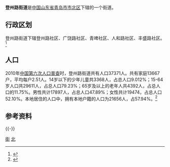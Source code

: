 '''登州路街道'''是[[中华人民共和国|中国]][[山东省|山东省]][[青岛市|青岛市]][[市北区|市北区]]下辖的一个街道。

== 行政区划 ==

登州路街道下辖登州路社区、广饶路社区、青啤社区、人和路社区、丰盛路社区。<ref>{{Cite web|url=http://www.stats.gov.cn/tjsj/tjbz/tjyqhdmhcxhfdm/2015/37/02/03/370203011.html|title=统计用区划和城乡划分代码/山东省/青岛市/市北区/登州路街道办事处|accessdate=2017-04-23|author=国家统计局|date=2015-09-30|publisher=|archive-date=2021-01-27|archive-url=https://web.archive.org/web/20210127200915/http://www.stats.gov.cn/tjsj/tjbz/tjyqhdmhcxhfdm/2015/37/02/03/370203011.html|dead-url=no}}</ref>
== 人口 ==

2010年[[中国第六次人口普查|中国第六次人口普查]]时，登州路街道共有人口37371人。共有家庭13667户，平均每户2.51人。14岁以下的少年儿童共3368人，占总人口9.012%；15-64岁人口共29611人，占总人口79.23%；65岁及以上的老年人共4392人，占总人口的11.75%。男性共计17897人，占总人口47.89%；女性共计19474，占总人口52.10%。本地居住的人口中，拥有本地户籍的人口为21656人，占57.94%。<ref name="人口普查2010">{{cite web| url =http://www.yearbookchina.com/navipage-n2013030152000017.html| title =《中国2010年人口普查分乡、镇、街道资料》| author =中国国务院人口普查办公室、中国国家统计局人口就业统计司等| year =2010| website =统计年鉴分享平台| page =表15 山东省乡、镇、街道人口| format =收费| access-date =2018-07-19| archive-url =https://web.archive.org/web/20180719084356/http://www.yearbookchina.com/navipage-n2013030152000017.html| archive-date =2018-07-19| dead-url =yes}}</ref>
== 参考资料 ==
{{Reflist}}
{{-}}
{{青岛小作品}}
{{青岛市市北区行政区划}}
{{青岛市行政区划}}
[[Category:市北区|街]]
[[Category:青岛乡级行政区划|北]]